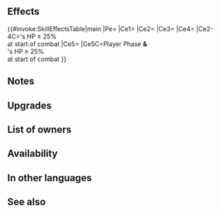 {{Weapon Infobox
|tagid=SID_魔器・優しさの影弓
|intID=3688
|userVersion1=Bow
|userVersion2=Arrow
|exclusive=0
|weaponType=Bow
|cost=300
|might=14
|range=2
|cooldown=-1
|effectiveness=Flying
|effect=Accelerates Special trigger (cooldown count-1). Effective against flying foes. At start of combat, if unit's HP ≥ 25%, grants Atk/Spd+6 to unit, neutralizes unit's penalties, and neutralizes effects that prevent unit's follow-up attacks during combat, and also, if unit initiates combat, unit can make a follow-up attack before foe can counterattack.
|required=Silver Bow
|refinePaths=default
|refineSP=350
|refineMedals=500
|refineStones=200
|properties=arcane,random_owner
}}
==Effects==
{{#invoke:SkillEffectsTable|main
|Pe={{Eft|Accelerates Special}}
|Ce1={{Eft|Effectiveness|{{Mt|Flying}}}}
|Ce2={{Eft|Temporary buffs|Atk/Spd|6}}
|Ce3={{Eft|Neutralize Penalties}}
|Ce4={{Eft|Neutralize Prevent Follow-Ups}}
|Ce2-4C={{Tgt|Unit}}'s HP ≥ 25%<br>at start of combat
|Ce5={{Eft|Desperation}}
|Ce5C=Player Phase '''&'''<br>{{Tgt|Unit}}'s HP ≥ 25%<br>at start of combat
}}

==Notes==
{{Effective damage bonus|flying}}
{{Temporary buffs}}
{{Penalty neutralization}}
{{Follow-up effect neutralization|preventOnly=1}}
{{Follow-up before counterattack}}
==Upgrades==
{{Weapon Upgrade List}}
==List of owners==
{{Skill Hero List}}
{{NoInheritHeroes}}
==Availability==
{{PassiveFocusList}}
{{PassiveDistributionList}}
{{PassiveCombatManualList}}
==In other languages==
{{OtherLanguages
|japanese=魔器・優しさの影弓
|german=Arkaner Bogen
|spanishEU=Arco arcano osc.
|spanishLA=Arco arcano osc.
|french=Arc obscur arcane
|italian=Arco arcano
|chineseTW=魔器・溫柔影弓
|portuguese=Arco arcano
}}
==See also==
{{See also skills|cond=Description LIKE '%grants%Spd%+%during combat%make a follow-up attack before foe can counterattack%' AND Description NOT LIKE '%【Desperation】%' AND Exclusive='1'}}
{{Weapons Navbox}}